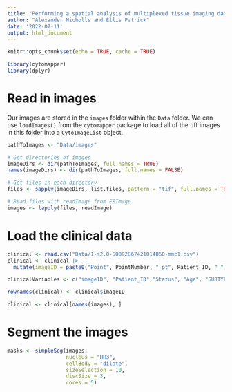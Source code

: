 ```yaml
---
title: "Performing a spatial analysis of multiplexed tissue imaging data."
author: "Alexander Nicholls and Ellis Patrick"
date: '2022-07-11'
output: html_document
---
```


```r
knitr::opts_chunk$set(echo = TRUE, cache = TRUE)
```


```r
library(cytomapper)
library(dplyr)
```

# Read in images

Our images are stored in the `images` folder within the `Data` folder. We can use `loadImages()` from the `cytomapper` package to load all of the tiff images in this folder into a `CytoImageList` object.


```r

pathToImages <- "Data/images"

# Get directories of images
imageDirs <- dir(pathToImages, full.names = TRUE)
names(imageDirs) <- dir(pathToImages, full.names = FALSE)

# Get files in each directory
files <- sapply(imageDirs, list.files, pattern = "tif", full.names = TRUE, simplify = FALSE)

# Read files with readImage from EBImage
images <- lapply(files, readImage)

```


# Load the clinical data

```r

clinical <- read.csv("Data/1-s2.0-S0092867421014860-mmc1.csv")
clinical <- clinical |>
  mutate(imageID = paste0("Point", PointNumber, "_pt", Patient_ID, "_", TMAD_Patient))

clinicalVariables <- c("imageID", "Patient_ID","Status", "Age", "SUBTYPE", "PAM50", "Treatment", "DCIS_grade", "Necrosis")

rownames(clinical) <- clinical$imageID

clinical <- clinical[names(images), ]

```


# Segment the images

```r

masks <- simpleSeg(images,
                   nucleus = "HH3",
                   cellBody = "dilate",
                   sizeSelection = 10,
                   discSize = 3,
                   cores = 5)


```


